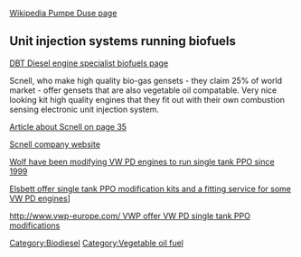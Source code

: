 [http://en.wikipedia.org/wiki/Pumpe-duse Wikipedia Pumpe Duse page]

== Unit injection systems running biofuels==
[http://www.dieselbob.co.uk/vegetable.asp DBT Diesel engine specialist biofuels page]

Scnell, who make high quality bio-gas gensets - they claim 25% of world market - offer gensets that are also vegetable oil compatable. Very nice looking kit high quality engines that they fit out with their own combustion sensing electronic unit injection system.

[http://www.localglobal.de/magazine/BusinessBW_part1.pdf Article about Scnell on page 35]

[http://schnellmotor.de/pflanzenoele.html?&L=1 Scnell company website]

[http://www.wolf-pflanzenoel-technik.de/ Wolf have been modifying VW PD engines to run single tank PPO since 1999]

[http://www.elsbett.com/ Elsbett offer single tank PPO modification kits and a fitting service for some VW PD engines]]

[[http://www.vwp-europe.com/ VWP offer VW PD single tank PPO modifications]]

{{stub}}
[[Category:Biodiesel]]
[[Category:Vegetable oil fuel]]